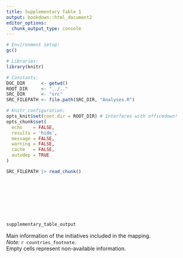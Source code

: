 ```yaml
---
title: Supplementary Table 1
output: bookdown::html_document2
editor_options:
  chunk_output_type: console
---
```


<style type="text/css">
.main-container {
  max-height:  3000px;
  margin-top:    auto;
  margin-bottom: auto;
  max-width:   3000px;
  margin-left:   auto;
  margin-right:  auto
}
</style>

```r
# Environment setup:
gc()

# Libraries:
library(knitr)

# Constants:
DOC_DIR      <- getwd()
ROOT_DIR     <- "../.."
SRC_DIR      <- "src"
SRC_FILEPATH <- file.path(SRC_DIR, "Analyses.R")

# Knitr configuration:
opts_knit$set(root.dir = ROOT_DIR) # Interferes with officedown!
opts_chunk$set(
  echo    = FALSE,
  results = 'hide',
  message = FALSE,
  warning = FALSE,
  cache   = FALSE,
  autodep = TRUE
)
```

```r
SRC_FILEPATH |> read_chunk()
```

```r
```

```r
```

```r
```

```r
```

```r
```

```r
```

```r
```

```r
```

```r
supplementary_table_output
```

Main information of the initiatives included in the mapping.  
*Note:*
`r countries_footnote`.  
Empty cells represent non-available information.
